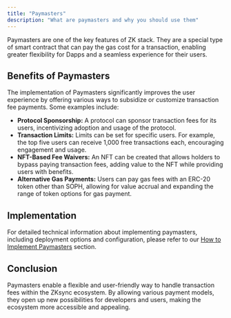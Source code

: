 ```yaml
---
title: "Paymasters"
description: "What are paymasters and why you should use them"
---
```


Paymasters are one of the key features of ZK stack. They are a special type of smart contract that can pay the gas cost for a transaction, enabling greater flexibility for Dapps and a seamless experience for their users.

## Benefits of Paymasters

The implementation of Paymasters significantly improves the user experience by offering various ways to subsidize or customize transaction fee payments. Some examples include:

- **Protocol Sponsorship:** A protocol can sponsor transaction fees for its users, incentivizing adoption and usage of the protocol.
- **Transaction Limits:** Limits can be set for specific users. For example, the top five users can receive 1,000 free transactions each, encouraging engagement and usage.
- **NFT-Based Fee Waivers:** An NFT can be created that allows holders to bypass paying transaction fees, adding value to the NFT while providing users with benefits.
- **Alternative Gas Payments:** Users can pay gas fees with an ERC-20 token other than SOPH, allowing for value accrual and expanding the range of token options for gas payment.

## Implementation

For detailed technical information about implementing paymasters, including deployment options and configuration, please refer to our [How to Implement Paymasters](/build/setting-up-paymasters) section.

## Conclusion

Paymasters enable a flexible and user-friendly way to handle transaction fees within the ZKsync ecosystem. By allowing various payment models, they open up new possibilities for developers and users, making the ecosystem more accessible and appealing.
